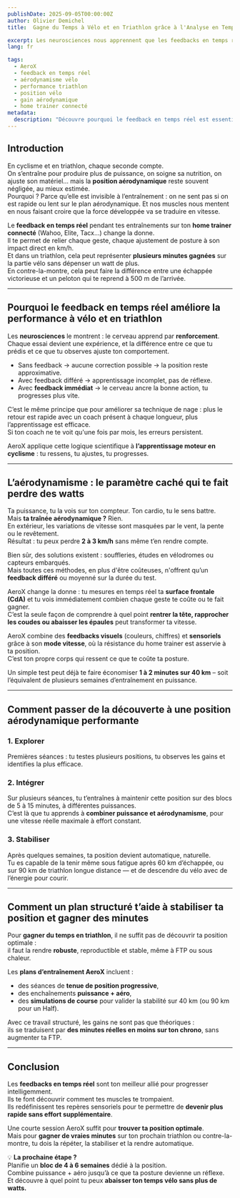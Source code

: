```yaml
---
publishDate: 2025-09-05T00:00:00Z
author: Olivier Demichel
title:  Gagne du Temps à Vélo et en Triathlon grâce à l'Analyse en Temps-Réel de ta position aérodynamique

excerpt: Les neurosciences nous apprennent que les feedbacks en temps réel sont essentiels à l'apprentissage. En cyclisme et triathlon, ils permettent enfin de comprendre et maîtriser l’impact de ta position sur ta vitesse. Avec AeroX, tu découvres et ressens ton aérodynamisme en direct.
lang: fr

tags:
  - AeroX
  - feedback en temps réel
  - aérodynamisme vélo
  - performance triathlon
  - position vélo
  - gain aérodynamique
  - home trainer connecté
metadata:
  description: "Découvre pourquoi le feedback en temps réel est essentiel pour optimiser ta position aérodynamique, améliorer ta performance vélo et gagner plusieurs minutes en triathlon ou contre-la-montre."
---
```


## Introduction  

En cyclisme et en triathlon, chaque seconde compte.  
On s’entraîne pour produire plus de puissance, on soigne sa nutrition, on ajuste son matériel… mais la **position aérodynamique** reste souvent négligée, au mieux estimée.  
Pourquoi ? Parce qu’elle est invisible à l’entraînement : on ne sent pas si on est rapide ou lent sur le plan aérodynamique. Et nos muscles nous mentent en nous faisant croire que la force développée va se traduire en vitesse.    

Le **feedback en temps réel** pendant tes entraînements sur ton **home trainer connecté** (Wahoo, Elite, Tacx...) change la donne.  
Il te permet de relier chaque geste, chaque ajustement de posture à son impact direct en km/h.  
Et dans un triathlon, cela peut représenter **plusieurs minutes gagnées** sur la partie vélo sans dépenser un watt de plus.  
En contre-la-montre, cela peut faire la différence entre une échappée victorieuse et un peloton qui te reprend à 500 m de l’arrivée.

---

## Pourquoi le feedback en temps réel améliore la performance à vélo et en triathlon  

Les **neurosciences** le montrent : le cerveau apprend par **renforcement**.  
Chaque essai devient une expérience, et la différence entre ce que tu prédis et ce que tu observes ajuste ton comportement.  

- Sans feedback → aucune correction possible → la position reste approximative.  
- Avec feedback différé → apprentissage incomplet, pas de réflexe.  
- Avec **feedback immédiat** → le cerveau ancre la bonne action, tu progresses plus vite.  

C’est le même principe que pour améliorer sa technique de nage : plus le retour est rapide avec un coach présent à chaque longueur, plus l’apprentissage est efficace.  
Si ton coach ne te voit qu'une fois par mois, les erreurs persistent.  

AeroX applique cette logique scientifique à **l’apprentissage moteur en cyclisme** : tu ressens, tu ajustes, tu progresses.

---

## L’aérodynamisme : le paramètre caché qui te fait perdre des watts  

Ta puissance, tu la vois sur ton compteur. Ton cardio, tu le sens battre.  
Mais **ta traînée aérodynamique ?** Rien.  
En extérieur, les variations de vitesse sont masquées par le vent, la pente ou le revêtement.  
Résultat : tu peux perdre **2 à 3 km/h** sans même t’en rendre compte.  

Bien sûr, des solutions existent : souffleries, études en vélodromes ou capteurs embarqués.  
Mais toutes ces méthodes, en plus d'être coûteuses, n'offrent qu’un **feedback différé** ou moyenné sur la durée du test.  

AeroX change la donne : tu mesures en temps réel ta **surface frontale (CdA)** et tu vois immédiatement combien chaque geste te coûte ou te fait gagner.  
C’est la seule façon de comprendre à quel point **rentrer la tête, rapprocher les coudes ou abaisser les épaules** peut transformer ta vitesse.  

AeroX combine des **feedbacks visuels** (couleurs, chiffres) et **sensoriels** grâce à son **mode vitesse**, où la résistance du home trainer est asservie à ta position.  
C’est ton propre corps qui ressent ce que te coûte ta posture.  

Un simple test peut déjà te faire économiser **1 à 2 minutes sur 40 km** – soit l’équivalent de plusieurs semaines d’entraînement en puissance.

---

## Comment passer de la découverte à une position aérodynamique performante  

### 1. Explorer  
Premières séances : tu testes plusieurs positions, tu observes les gains et identifies la plus efficace.  

### 2. Intégrer  
Sur plusieurs séances, tu t’entraînes à maintenir cette position sur des blocs de 5 à 15 minutes, à différentes puissances.  
C’est là que tu apprends à **combiner puissance et aérodynamisme**, pour une vitesse réelle maximale à effort constant.  

### 3. Stabiliser  
Après quelques semaines, ta position devient automatique, naturelle.  
Tu es capable de la tenir même sous fatigue après 60 km d’échappée, ou sur 90 km de triathlon longue distance — et de descendre du vélo avec de l’énergie pour courir.

---

## Comment un plan structuré t’aide à stabiliser ta position et gagner des minutes  

Pour **gagner du temps en triathlon**, il ne suffit pas de découvrir ta position optimale :  
il faut la rendre **robuste**, reproductible et stable, même à FTP ou sous chaleur.  

Les **plans d’entraînement AeroX** incluent :  
- des séances de **tenue de position progressive**,  
- des enchaînements **puissance + aéro**,  
- des **simulations de course** pour valider la stabilité sur 40 km (ou 90 km pour un Half).  

Avec ce travail structuré, les gains ne sont pas que théoriques :  
ils se traduisent par **des minutes réelles en moins sur ton chrono**, sans augmenter ta FTP.  

---

## Conclusion  

Les **feedbacks en temps réel** sont ton meilleur allié pour progresser intelligemment.  
Ils te font découvrir comment tes muscles te trompaient.  
Ils redéfinissent tes repères sensoriels pour te permettre de **devenir plus rapide sans effort supplémentaire**.  

Une courte session AeroX suffit pour **trouver ta position optimale**.  
Mais pour **gagner de vraies minutes** sur ton prochain triathlon ou contre-la-montre, tu dois la répéter, la stabiliser et la rendre automatique.  

💡 **La prochaine étape ?**  
Planifie un **bloc de 4 à 6 semaines** dédié à la position.  
Combine puissance + aéro jusqu’à ce que ta posture devienne un réflexe.  
Et découvre à quel point tu peux **abaisser ton temps vélo sans plus de watts.**

